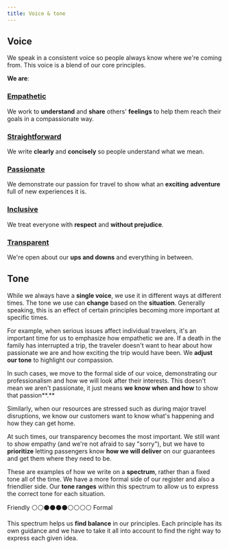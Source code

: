 ```yaml
---
title: Voice & tone
---
```



## Voice

We speak in a consistent voice so people always know where we're coming from.
This voice is a blend of our core principles.

**We are**:

### [Empathetic](/kiwi-use/content/voice-and-tone/empathetic/)

<Illustration name="ReferAFriend" alt="" size="large" />

We work to **understand** and **share** others' **feelings**
to help them reach their goals in a compassionate way.

### [Straightforward](/kiwi-use/content/voice-and-tone/straightforward)

<Illustration name="CompassTravelPlan" alt="" size="large" />

We write **clearly** and **concisely** so people understand what we mean.

### [Passionate](/kiwi-use/content/voice-and-tone/passionate)

<Illustration name="EnjoyApp" alt="" size="large" />

We demonstrate our passion for travel to show what an **exciting** **adventure**
full of new experiences it is.

### [Inclusive](/kiwi-use/content/voice-and-tone/inclusive)

<Illustration name="Success" alt="" size="large" />

We treat everyone with **respect** and **without prejudice**.

### [Transparent](/kiwi-use/content/voice-and-tone/transparent)

<Illustration name="Feedback" alt="" size="large" />

We're open about our **ups and downs** and everything in between.

## Tone

While we always have a **single voice**,
we use it in different ways at different times.
The tone we use can **change** based on the **situation**.
Generally speaking,
this is an effect of certain principles becoming more important at specific times.

For example, when serious issues affect individual travelers,
it's an important time for us to emphasize how empathetic we are.
If a death in the family has interrupted a trip,
the traveler doesn't want to hear about how passionate we are
and how exciting the trip would have been.
We **adjust our tone** to highlight our compassion.

In such cases, we move to the formal side of our voice,
demonstrating our professionalism and how we will look after their interests.
This doesn't mean we aren't passionate,
it just means **we know when and how** to show that passion**.**

Similarly, when our resources are stressed such as during major travel disruptions,
we know our customers want to know what's happening and how they can get home.

At such times, our transparency becomes the most important.
We still want to show empathy (and we're not afraid to say "sorry"),
but we have to **prioritize** letting passengers know
**how we will deliver** on our guarantees and get them where they need to be.

These are examples of how we write on a **spectrum**,
rather than a fixed tone all of the time.
We have a more formal side of our register and also a friendlier side.
Our **tone ranges** within this spectrum to allow us
to express the correct tone for each situation.

Friendly ⚪⚪⚫⚫⚫⚫⚪⚪⚪⚪ Formal

This spectrum helps us **find balance** in our principles.
Each principle has its own guidance
and we have to take it all into account to find the right way to express each given idea.
